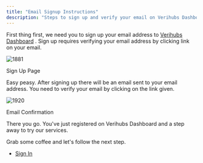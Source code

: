 ```yaml
---
title: "Email Signup Instructions"
description: "Steps to sign up and verify your email on Verihubs Dashboard"
---
```

First thing first, we need you to sign up your email address to [Verihubs Dashboard](https://app.verihubs.com/sign-up)
. Sign up requires verifying your email address by clicking link on your email.

![1881](https://files.readme.io/0db526b-SignUp.jpg "SignUp.jpg")

Sign Up Page

Easy peasy. After signing up there will be an email sent to your email address. You need to verify your email by clicking on the link given.

![1920](https://files.readme.io/deba8ed-Email_Confirmation.jpg "Email Confirmation.jpg")

Email Confirmation

There you go. You've just registered on Verihubs Dashboard and a step away to try our services.

Grab some coffee and let's follow the next step.

*   [Sign In](/docs/sign-in)